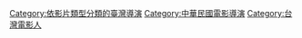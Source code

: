 [[Category:依影片類型分類的臺灣導演|Category:依影片類型分類的臺灣導演]]
[[Category:中華民國電影導演‎|Category:中華民國電影導演‎]]
[[Category:台灣電影人|Category:台灣電影人]]